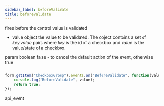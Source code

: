 ```yaml
---
sidebar_label: beforeValidate
title: beforeValidate
---
```



          


<Short>
 fires before the control value is validated
 


</Short>



- value       object  the value to be validated. The object contains a set of <i>key:value</i> pairs where <i>key</i> is the id of a checkbox and <i>value</i> is the value/state of a checkbox.


param   boolean     false - to cancel the default action of the event, otherwise true

~~~js

form.getItem("CheckboxGroup").events.on("BeforeValidate", function(value) {
    console.log("BeforeValidate", value);
    return true;
});


~~~
 api_event

<Descr>





</Descr>

